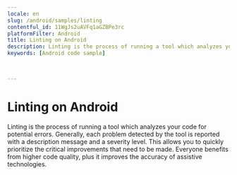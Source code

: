 ```yaml
---
locale: en
slug: /android/samples/linting
contentful_id: 11WgJs2uAVFq1aGZBPe3rc
platformFilter: Android
title: Linting on Android
description: Linting is the process of running a tool which analyzes your code for potential errors.
keywords: [Android code sample]


	
---
```


# Linting on Android

Linting is the process of running a tool which analyzes your code for potential errors. Generally, each problem detected by the tool is reported with a description message and a severity level. This allows you to quickly prioritize the critical improvements that need to be made. Everyone benefits from higher code quality, plus it improves the accuracy of assistive technologies.

<CodeSample id="linting" locale="en" platform="android"/>